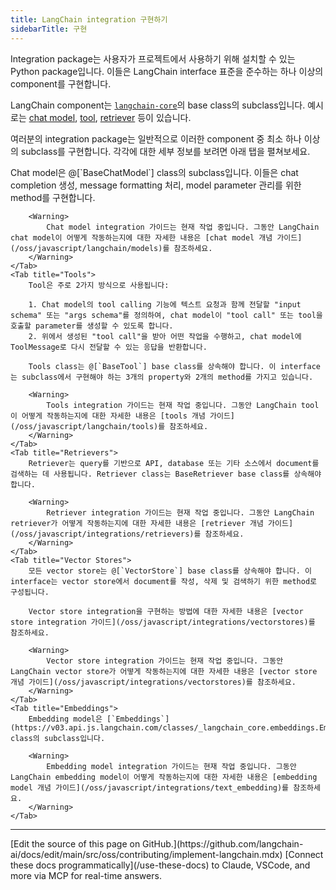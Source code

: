 ```yaml
---
title: LangChain integration 구현하기
sidebarTitle: 구현
---
```


Integration package는 사용자가 프로젝트에서 사용하기 위해 설치할 수 있는 Python package입니다. 이들은 LangChain interface 표준을 준수하는 하나 이상의 component를 구현합니다.

LangChain component는 [`langchain-core`](https://github.com/langchain-ai/langchain/tree/master/libs/core)의 base class의 subclass입니다. 예시로는 [chat model](/oss/javascript/integrations/chat), [tool](/oss/javascript/integrations/tools), [retriever](/oss/javascript/integrations/retrievers) 등이 있습니다.

여러분의 integration package는 일반적으로 이러한 component 중 최소 하나 이상의 subclass를 구현합니다. 각각에 대한 세부 정보를 보려면 아래 탭을 펼쳐보세요.

<Tabs>
    <Tab title="Chat Models">
        Chat model은 @[`BaseChatModel`] class의 subclass입니다. 이들은 chat completion 생성, message formatting 처리, model parameter 관리를 위한 method를 구현합니다.

        <Warning>
            Chat model integration 가이드는 현재 작업 중입니다. 그동안 LangChain chat model이 어떻게 작동하는지에 대한 자세한 내용은 [chat model 개념 가이드](/oss/javascript/langchain/models)를 참조하세요.
        </Warning>
    </Tab>
    <Tab title="Tools">
        Tool은 주로 2가지 방식으로 사용됩니다:

        1. Chat model의 tool calling 기능에 텍스트 요청과 함께 전달할 "input schema" 또는 "args schema"를 정의하여, chat model이 "tool call" 또는 tool을 호출할 parameter를 생성할 수 있도록 합니다.
        2. 위에서 생성된 "tool call"을 받아 어떤 작업을 수행하고, chat model에 ToolMessage로 다시 전달할 수 있는 응답을 반환합니다.

        Tools class는 @[`BaseTool`] base class를 상속해야 합니다. 이 interface는 subclass에서 구현해야 하는 3개의 property와 2개의 method를 가지고 있습니다.

        <Warning>
            Tools integration 가이드는 현재 작업 중입니다. 그동안 LangChain tool이 어떻게 작동하는지에 대한 자세한 내용은 [tools 개념 가이드](/oss/javascript/langchain/tools)를 참조하세요.
        </Warning>
    </Tab>
    <Tab title="Retrievers">
        Retriever는 query를 기반으로 API, database 또는 기타 소스에서 document를 검색하는 데 사용됩니다. Retriever class는 BaseRetriever base class를 상속해야 합니다.

        <Warning>
            Retriever integration 가이드는 현재 작업 중입니다. 그동안 LangChain retriever가 어떻게 작동하는지에 대한 자세한 내용은 [retriever 개념 가이드](/oss/javascript/integrations/retrievers)를 참조하세요.
        </Warning>
    </Tab>
    <Tab title="Vector Stores">
        모든 vector store는 @[`VectorStore`] base class를 상속해야 합니다. 이 interface는 vector store에서 document를 작성, 삭제 및 검색하기 위한 method로 구성됩니다.

        Vector store integration을 구현하는 방법에 대한 자세한 내용은 [vector store integration 가이드](/oss/javascript/integrations/vectorstores)를 참조하세요.

        <Warning>
            Vector store integration 가이드는 현재 작업 중입니다. 그동안 LangChain vector store가 어떻게 작동하는지에 대한 자세한 내용은 [vector store 개념 가이드](/oss/javascript/integrations/vectorstores)를 참조하세요.
        </Warning>
    </Tab>
    <Tab title="Embeddings">
        Embedding model은 [`Embeddings`](https://v03.api.js.langchain.com/classes/_langchain_core.embeddings.Embeddings.html) class의 subclass입니다.

        <Warning>
            Embedding model integration 가이드는 현재 작업 중입니다. 그동안 LangChain embedding model이 어떻게 작동하는지에 대한 자세한 내용은 [embedding model 개념 가이드](/oss/javascript/integrations/text_embedding)를 참조하세요.
        </Warning>
    </Tab>
</Tabs>

---

<Callout icon="pen-to-square" iconType="regular">
    [Edit the source of this page on GitHub.](https://github.com/langchain-ai/docs/edit/main/src/oss/contributing/implement-langchain.mdx)
</Callout>
<Tip icon="terminal" iconType="regular">
    [Connect these docs programmatically](/use-these-docs) to Claude, VSCode, and more via MCP for    real-time answers.
</Tip>
